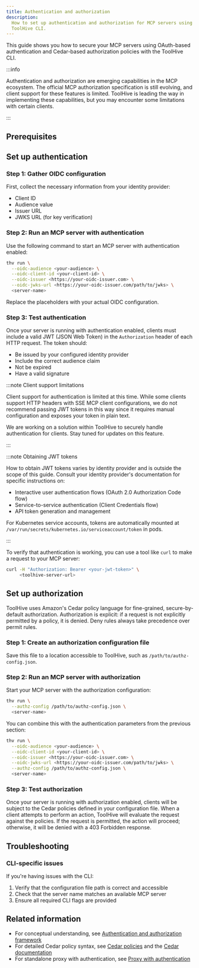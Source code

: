 ```yaml
---
title: Authentication and authorization
description:
  How to set up authentication and authorization for MCP servers using the
  ToolHive CLI.
---
```



This guide shows you how to secure your MCP servers using OAuth-based
authentication and Cedar-based authorization policies with the ToolHive CLI.

:::info

Authentication and authorization are emerging capabilities in the MCP ecosystem.
The official MCP authorization specification is still evolving, and client
support for these features is limited. ToolHive is leading the way in
implementing these capabilities, but you may encounter some limitations with
certain clients.

:::

## Prerequisites

<OidcPrerequisites />

## Set up authentication

### Step 1: Gather OIDC configuration

First, collect the necessary information from your identity provider:

- Client ID
- Audience value
- Issuer URL
- JWKS URL (for key verification)

### Step 2: Run an MCP server with authentication

Use the following command to start an MCP server with authentication enabled:

```bash
thv run \
  --oidc-audience <your-audience> \
  --oidc-client-id <your-client-id> \
  --oidc-issuer <https://your-oidc-issuer.com> \
  --oidc-jwks-url <https://your-oidc-issuer.com/path/to/jwks> \
  <server-name>
```

Replace the placeholders with your actual OIDC configuration.

### Step 3: Test authentication

Once your server is running with authentication enabled, clients must include a
valid JWT (JSON Web Token) in the `Authorization` header of each HTTP request.
The token should:

- Be issued by your configured identity provider
- Include the correct audience claim
- Not be expired
- Have a valid signature

:::note Client support limitations

Client support for authentication is limited at this time. While some clients
support HTTP headers with SSE MCP client configurations, we do not recommend
passing JWT tokens in this way since it requires manual configuration and
exposes your token in plain text.

We are working on a solution within ToolHive to securely handle authentication
for clients. Stay tuned for updates on this feature.

:::

:::note Obtaining JWT tokens

How to obtain JWT tokens varies by identity provider and is outside the scope of
this guide. Consult your identity provider's documentation for specific
instructions on:

- Interactive user authentication flows (OAuth 2.0 Authorization Code flow)
- Service-to-service authentication (Client Credentials flow)
- API token generation and management

For Kubernetes service accounts, tokens are automatically mounted at
`/var/run/secrets/kubernetes.io/serviceaccount/token` in pods.

:::

To verify that authentication is working, you can use a tool like `curl` to make
a request to your MCP server:

```bash
curl -H "Authorization: Bearer <your-jwt-token>" \
     <toolhive-server-url>
```

## Set up authorization

ToolHive uses Amazon's Cedar policy language for fine-grained, secure-by-default
authorization. Authorization is explicit: if a request is not explicitly
permitted by a policy, it is denied. Deny rules always take precedence over
permit rules.

### Step 1: Create an authorization configuration file

<BasicCedarConfig />

Save this file to a location accessible to ToolHive, such as
`/path/to/authz-config.json`.

### Step 2: Run an MCP server with authorization

Start your MCP server with the authorization configuration:

```bash
thv run \
  --authz-config /path/to/authz-config.json \
  <server-name>
```

You can combine this with the authentication parameters from the previous
section:

```bash
thv run \
  --oidc-audience <your-audience> \
  --oidc-client-id <your-client-id> \
  --oidc-issuer <https://your-oidc-issuer.com> \
  --oidc-jwks-url <https://your-oidc-issuer.com/path/to/jwks> \
  --authz-config /path/to/authz-config.json \
  <server-name>
```

### Step 3: Test authorization

Once your server is running with authorization enabled, clients will be subject
to the Cedar policies defined in your configuration file. When a client attempts
to perform an action, ToolHive will evaluate the request against the policies.
If the request is permitted, the action will proceed; otherwise, it will be
denied with a 403 Forbidden response.

## Troubleshooting

<AuthTroubleshooting />

### CLI-specific issues

If you're having issues with the CLI:

1. Verify that the configuration file path is correct and accessible
2. Check that the server name matches an available MCP server
3. Ensure all required CLI flags are provided

## Related information

- For conceptual understanding, see
  [Authentication and authorization framework](../concepts/auth-framework.md)
- For detailed Cedar policy syntax, see
  [Cedar policies](../concepts/cedar-policies.md) and the
  [Cedar documentation](https://docs.cedarpolicy.com/)
- For standalone proxy with authentication, see
  [Proxy with authentication](./proxy-authentication.mdx)
